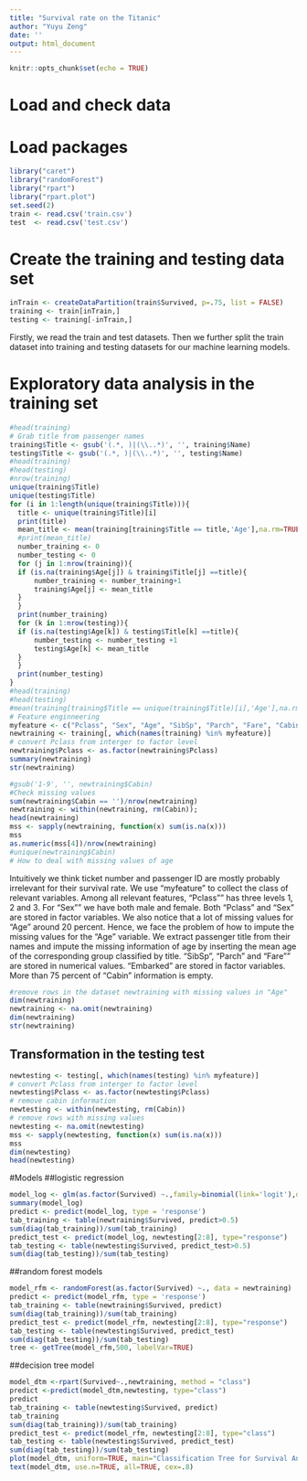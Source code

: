 ```yaml
---
title: "Survival rate on the Titanic"
author: "Yuyu Zeng"
date: ''
output: html_document
---
```


```r
knitr::opts_chunk$set(echo = TRUE)
```

# Load and check data
# Load packages

```r
library("caret")
library("randomForest")
library("rpart")
library("rpart.plot")
set.seed(2)
train <- read.csv('train.csv')
test  <- read.csv('test.csv')
```

# Create the training and testing data set
```r
inTrain <- createDataPartition(train$Survived, p=.75, list = FALSE)
training <- train[inTrain,]
testing <- training[-inTrain,]
```
Firstly, we read the train and test datasets. Then we further split the train dataset into training and testing datasets for our machine learning models.

# Exploratory data analysis in the training set
```r
#head(training)
# Grab title from passenger names
training$Title <- gsub('(.*, )|(\\..*)', '', training$Name)
testing$Title <- gsub('(.*, )|(\\..*)', '', testing$Name)
#head(training)
#head(testing)
#nrow(training)
unique(training$Title)
unique(testing$Title)
for (i in 1:length(unique(training$Title))){
  title <- unique(training$Title)[i]
  print(title)
  mean_title <- mean(training[training$Title == title,'Age'],na.rm=TRUE)
  #print(mean_title)
  number_training <- 0
  number_testing <- 0
  for (j in 1:nrow(training)){
  if (is.na(training$Age[j]) & training$Title[j] ==title){
      number_training <- number_training+1
      training$Age[j] <- mean_title
  }
  }
  print(number_training)
  for (k in 1:nrow(testing)){
  if (is.na(testing$Age[k]) & testing$Title[k] ==title){
      number_testing <- number_testing +1 
      testing$Age[k] <- mean_title
  }   
  }
  print(number_testing)
}    
#head(training)
#head(testing)
#mean(training[training$Title == unique(training$Title)[i],'Age'],na.rm=TRUE)
# Feature enginneering
myfeature <- c("Pclass", "Sex", "Age", "SibSp", "Parch", "Fare", "Cabin", "Embarked","Survived")
newtraining <- training[, which(names(training) %in% myfeature)]
# convert Pclass from interger to factor level
newtraining$Pclass <- as.factor(newtraining$Pclass)
summary(newtraining)
str(newtraining)

#gsub('1-9', '', newtraining$Cabin)
#Check missing values
sum(newtraining$Cabin == '')/nrow(newtraining)
newtraining <- within(newtraining, rm(Cabin));
head(newtraining)
mss <- sapply(newtraining, function(x) sum(is.na(x)))
mss
as.numeric(mss[4])/nrow(newtraining)
#unique(newtraining$Cabin)
# How to deal with missing values of age
```

Intuitively we think ticket number and passenger ID are mostly probably irrelevant for their survival rate. We use "myfeature" to collect the class of relevant variables. Among all relevant features, "Pclass"" has three levels 1, 2 and 3. For "Sex"" we have both male and female. Both "Pclass" and "Sex" are stored in factor variables. We also notice that a lot of missing values for "Age" around 20 percent. Hence, we face the problem of how to impute the missing values for the "Age" variable. We extract passenger title from their names and impute the missing information of age by inserting the mean age of the corresponding group classified by title. "SibSp", "Parch" and "Fare"" are stored in numerical values. "Embarked" are stored in factor variables. More than 75 percent of "Cabin" information is empty. 

```r
#remove rows in the dataset newtraining with missing values in "Age" 
dim(newtraining)
newtraining <- na.omit(newtraining)
dim(newtraining)
str(newtraining)
```
## Transformation in the testing test

```r
newtesting <- testing[, which(names(testing) %in% myfeature)]
# convert Pclass from interger to factor level
newtesting$Pclass <- as.factor(newtesting$Pclass)
# remove cabin information
newtesting <- within(newtesting, rm(Cabin))
# remove rows with missing values
newtesting <- na.omit(newtesting)
mss <- sapply(newtesting, function(x) sum(is.na(x)))
mss
dim(newtesting)
head(newtesting)
```

#Models
##logistic regression
```r
model_log <- glm(as.factor(Survived) ~.,family=binomial(link='logit'),data=newtraining)
summary(model_log)
predict <- predict(model_log, type = 'response')
tab_training <- table(newtraining$Survived, predict>0.5)
sum(diag(tab_training))/sum(tab_training)
predict_test <- predict(model_log, newtesting[2:8], type="response")
tab_testing <- table(newtesting$Survived, predict_test>0.5)
sum(diag(tab_testing))/sum(tab_testing)
```

##random forest models
```r
model_rfm <- randomForest(as.factor(Survived) ~., data = newtraining)
predict <- predict(model_rfm, type = 'response')
tab_training <- table(newtraining$Survived, predict)
sum(diag(tab_training))/sum(tab_training)
predict_test <- predict(model_rfm, newtesting[2:8], type="response")
tab_testing <- table(newtesting$Survived, predict_test)
sum(diag(tab_testing))/sum(tab_testing)
tree <- getTree(model_rfm,500, labelVar=TRUE)
```

##decision tree model
```r
model_dtm <-rpart(Survived~.,newtraining, method = "class")
predict <-predict(model_dtm,newtesting, type="class")
predict
tab_training <- table(newtesting$Survived, predict)
tab_training
sum(diag(tab_training))/sum(tab_training)
predict_test <- predict(model_rfm, newtesting[2:8], type="class")
tab_testing <- table(newtesting$Survived, predict_test)
sum(diag(tab_testing))/sum(tab_testing)
plot(model_dtm, uniform=TRUE, main="Classification Tree for Survival Analysis")
text(model_dtm, use.n=TRUE, all=TRUE, cex=.8)
```